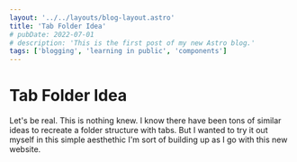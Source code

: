 ```yaml
---
layout: '../../layouts/blog-layout.astro'
title: 'Tab Folder Idea'
# pubDate: 2022-07-01
# description: 'This is the first post of my new Astro blog.'
tags: ['blogging', 'learning in public', 'components']
---
```



# Tab Folder Idea

Let's be real. This is nothing knew. I know there have been tons of similar ideas to recreate a folder structure with tabs.
But I wanted to try it out myself in this simple aesthethic I'm sort of building up as I go with this new website.

<ExperimentsContainer>
  <FolderTabs client:only />
</ExperimentsContainer>
